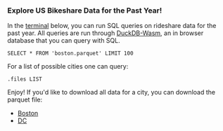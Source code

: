 

<div className="w-2/3 m-auto mt-16"> 

### Explore US Bikeshare Data for the Past Year! 

In the <a href="#shellHeader">terminal</a> below, you can run SQL queries on rideshare data for the past year. All queries are run through <a target="_blank" href="https://duckdb.org/2021/10/29/duckdb-wasm">DuckDB-Wasm</a>, an in browser database that you can query with SQL.


```
SELECT * FROM 'boston.parquet' LIMIT 100
```

For a list of possible cities one can query:

`.files LIST` 

Enjoy! If you'd like to download all data for a city, you can download the parquet file:
- [Boston](/boston_recent_year.parquet)
- [DC](/dc_recent_year.parquet)

<div className="max-w-2/3"><Shell /></div>
</div>
